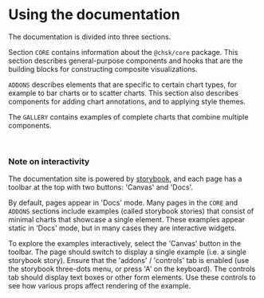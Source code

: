 
<Meta title="Using the documentation" />

# Using the documentation

The documentation is divided into three sections.

Section `CORE` contains information about the `@chsk/core` package. This section describes general-purpose components and hooks that are the building blocks for constructing composite visualizations.

`ADDONS` describes elements that are specific to certain chart types, for example to bar charts or to scatter charts. This section also describes components for adding chart annotations, and to applying style themes.

The `GALLERY` contains examples of complete charts that combine multiple components.

&nbsp;

### Note on interactivity

The documentation site is powered by [storybook](https://storybook.js.org/), and each page has a toolbar at the top with two buttons: 'Canvas' and 'Docs'.

By default, pages appear in 'Docs' mode. Many pages in the `CORE` and `ADDONS` sections include examples (called storybook stories) that consist of minimal charts that showcase a single element. These examples appear static in 'Docs' mode, but in many cases they are interactive widgets.

To explore the examples interactively, select the 'Canvas' button in the toolbar. The page should switch to display a single example (i.e. a single storybook story). Ensure that the 'addons' / 'controls' tab is enabled (use the storybook three-dots menu, or press 'A' on the keyboard). The controls tab should display text boxes or other form elements. Use these controls to see how various props affect rendering of the example.
